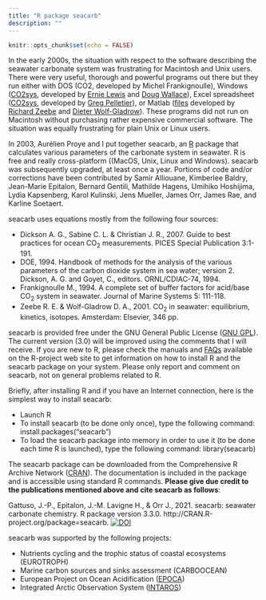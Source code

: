 ```yaml
---
title: "R package seacarb"
description: ""
---
```


```r
knitr::opts_chunk$set(echo = FALSE)
```

In the early 2000s, the situation with respect to the software describing the seawater carbonate system was frustrating for Macintosh and Unix users. There were very useful, thorough and powerful programs out there but they run either with DOS (CO2, developed by Michel Frankignoulle), Windows (<a href="http://cdiac.esd.ornl.gov/oceans/co2rprt.html">CO2sys</a>, developed by <a href="mailto:elewis@bnl.gov">Ernie Lewis</a> and <a href="mailto:dwallace@ifm.uni-kiel.de">Doug Wallace</a>), Excel spreadsheet (<a href="http://www.ecy.wa.gov/programs/eap/models/">CO2sys</a>, developed by <a href="mailto:gpel461@ecy.wa.gov">Greg Pelletier</a>), or Matlab (<a href="https://www.soest.hawaii.edu/oceanography/faculty/zeebe_files/CO2_System_in_Seawater/csys.html">files</a> developed by <a href="mailto:rzeebe@awi-bremerhaven.de">Richard Zeebe</a> and <a href="mailto:dwolf@awi-bremerhaven.de">Dieter Wolf-Gladrow</a>). These programs did not run on Macintosh without purchasing rather expensive commercial software. The situation was equally frustrating for plain Unix or Linux users.

In 2003, Aurélien Proye and I put together seacarb, an <a href="http://www.r-project.org/">R</a> package that calculates various parameters of the carbonate system in seawater. R is free and really cross-platform ((MacOS, Unix, Linux and Windows). seacarb was subsequently upgraded, at least once a year. Portions of code and/or corrections have been contributed by Samir Alliouane, Kimberlee Baldry, Jean-Marie Epitalon, Bernard Gentili, Mathilde Hagens, Umihiko Hoshijima, Lydia Kapsenberg, Karol Kulinski, Jens Mueller, James Orr, James Rae, and Karline Soetaert.


seacarb uses equations mostly from the following four sources:

+ Dickson A. G., Sabine C. L.  & Christian J. R., 2007. Guide to best practices for ocean CO<sub>2</sub> measurements. PICES Special Publication 3:1-191.</li>
+ DOE, 1994. Handbook of methods for the analysis of the various parameters of the carbon dioxide system in sea water; version 2. Dickson, A. G. and Goyet, C., editors. ORNL/CDIAC-74, 1994.</li>
+ Frankignoulle M., 1994. A complete set of buffer factors for acid/base CO<sub>2</sub> system in seawater. Journal of Marine Systems 5: 111-118.</li>
+ Zeebe R. E. & Wolf-Gladrow D. A., 2001. CO<sub>2</sub> in seawater: equilibrium, kinetics, isotopes. Amsterdam: Elsevier, 346 pp.

seacarb is provided free under the GNU General Public License (<a href="http://www.gnu.org/copyleft/gpl.html" target="_blank">GNU GPL</a>). The current version (3.0) will be improved using the comments that I will receive. If you are new to R, please check the <a ref="http://cran.r-project.org/manuals.html">manuals</a> and <a href="http://cran.r-project.org/faqs.html">FAQs</a> available on the R-project web site to get information on how to install R and the seacarb package on your system. Please only report and comment on seacarb, not on general problems related to R.

Briefly, after installing R and if you have an Internet connection, here is the simplest way to install seacarb:

+ Launch R
+ To install seacarb (to be done only once), type the following command: install.packages("seacarb")
+ To load the seacarb package into memory in order to use it (to be done each time R is launched), type the following command: library(seacarb)

The seacarb package can be downloaded from the Comprehensive R Archive Network (<a href="http://CRAN.R-project.org/package=seacarb">CRAN</a>). The documentation is included in the package and is accessible using standard R commands. **Please give due credit to the publications mentioned above and cite seacarb as follows**:

Gattuso, J.-P., Epitalon, J.-M. Lavigne H., & Orr J., 2021. seacarb: seawater carbonate chemistry. R package version 3.3.0. http://CRAN.R-project.org/package=seacarb. [![DOI](https://zenodo.org/badge/DOI/10.5281/zenodo.4600014.svg)](https://doi.org/10.5281/zenodo.4600014)

seacarb was supported by the following projects: 

+ Nutrients cycling and the trophic status of coastal ecosystems (EUROTROPH)
+ Marine carbon sources and sinks assessment (CARBOOCEAN)
+ European Project on Ocean Acidification (<a href="https://en.wikipedia.org/wiki/European_Project_on_Ocean_Acidification">EPOCA</a>)
+ Integrated Arctic Observation System (<a href="http://www.intaros.eu">INTAROS</a>)